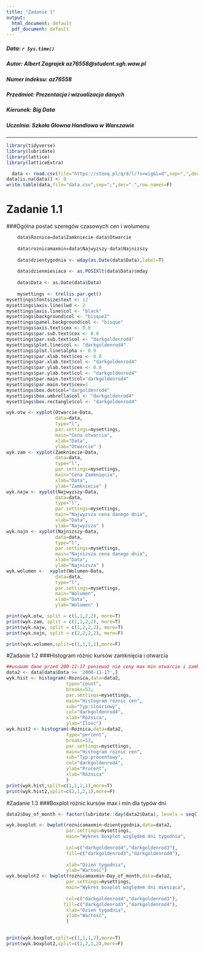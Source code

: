 ---
title: "Zadanie 1"
output:
  html_document: default
  pdf_document: default
---
##### **Data**: `r Sys.time()`
##### **Autor**: Albert Zagrajek az76558@student.sgh.waw.pl
##### **Numer indeksu**: az76558
##### **Przedmiot**: Prezentacja i wizualizacja danych
##### **Kierunek**: Big Data
##### **Uczelnia**: Szkoła Głowna Handlowa w Warszawie

---



```{r, results="hide", echo=FALSE,message=F,warning=F}
library(tidyverse)
library(lubridate)
library(lattice)
library(latticeExtra)

  data <- read.csv(file="https://stooq.pl/q/d/l/?s=wig&i=d",sep=",",dec=".",header=T,stringsAsFactors=F)
data[is.na(data)] <- 0
write.table(data,file="data.csv",sep=";",dec=".",row.names=F)

```




# Zadanie 1.1
###Ogólna postać szeregów czasowych cen i wolumenu
```{r, echo=F, results="hide",message=F,warning=F,fig.height=16,fig.width=12}
    
    
    data$Roznica=data$Zamkniecie-data$Otwarcie
    
    data$roznicamaxmin=data$Najwyzszy-data$Najnizszy
    
    data$dzientygodnia <- wday(as.Date(data$Data),label=T)
    
    data$dzienmiesiaca <- as.POSIXlt(data$Data)$mday
    
    data$Data <- as.Date(data$Data)
    
    mysettings <- trellis.par.get()
mysettings$fontsize$text <- 12
mysettings$axis.line$lwd <- 2
mysettings$axis.line$col <- "black"
mysettings$background$col <- "bisque2"
mysettings$panel.background$col <- "bisque"
mysettings$axis.text$cex <- 0.8
mysettings$par.sub.text$cex <- 0.8
mysettings$par.sub.text$col <- "darkgoldenrod4"
mysettings$plot.line$col <- "darkgoldenrod4"
mysettings$plot.line$alpha <- 0.9
mysettings$par.xlab.text$cex <- 0.8
mysettings$par.xlab.text$col <- "darkgoldenrod4"
mysettings$par.ylab.text$cex <- 0.8
mysettings$par.ylab.text$col <- "darkgoldenrod4"
mysettings$par.main.text$col="darkgoldenrod4"
mysettings$par.main.text$cex=1
mysettings$box.dot$col="dargoldenrod4"
mysettings$box.umbrella$col <- "darkgoldenrod4"
mysettings$box.rectangle$col <- "darkgoldenrod4"
```


```{r,echo=F,results="asis",fig.height=11,fig.width=9,message=F,warning=F}
wyk.otw <- xyplot(Otwarcie~Data,
                  data=data,
                  type="l",
                  par.settings=mysettings,
                  main="Cena otwarcia",
                  xlab="Data",
                  ylab="Otwarcie" )
wyk.zam <- xyplot(Zamkniecie~Data,
                  data=data,
                  type="l",
                  par.settings=mysettings,
                  main="Cena Zamknięcia",
                  xlab="Data",
                  ylab="Zamkniecie" )
wyk.najw <- xyplot(Najwyzszy~Data,
                  data=data,
                  type="l",
                  par.settings=mysettings,
                  main="Najwyzsza cena danego dnia",
                  xlab="Data",
                  ylab="Najwyzsza" )
wyk.najn <- xyplot(Najnizszy~Data,
                  data=data,
                  type="l",
                  par.settings=mysettings,
                  main="Najnizsza cena danego dnia",
                  xlab="Data",
                  ylab="Najnizsza" )
wyk.wolumen <-  xyplot(Wolumen~Data,
                  data=data,
                  type="l",
                  par.settings=mysettings,
                  main="Wolumen",
                  xlab="Data",
                  ylab="Wolumen" )

print(wyk.otw, split = c(1,1,2,2), more=T)
print(wyk.zam, split = c(2,1,2,2), more=T)
print(wyk.najw, split = c(1,2,2,2), more=T)
print(wyk.najn, split = c(2,2,2,2), more=F)


```


```{r,echo=F,results="asis",message=F,warning=F,fig.height=5,fig.width=9}
print(wyk.wolumen,split=c(1,1,1,1),more=F)
```


#Zadanie 1.2
###Histogram różnic kursów zamknięcia i otwarcia
```{r,echo=F,results="asis",message=F,warning=F,fig.height=5,fig.width=9}
##usuwam dane przed 200-11-17 ponieważ nie ceny max min otwarcie i zamkniecia nie roznia sie
data2 <- data[data$Data >= '2000-11-17',]
wyk.hist <- histogram(~Roznica,data=data2,
                      type="count",
                      breaks=53,
                      par.settings=mysettings,
                      main="Histogram różnic cen",
                      sub="Typ:ilościowy",
                      col="darkgoldenrod4",
                      xlab="Różnica",
                      ylab="Ilość")
wyk.hist2 <- histogram(~Roznica,data=data2,
                      type="percent",
                      breaks=53,
                      par.settings=mysettings,
                      main="Histogram różnic cen",
                      sub="Typ:procentowy",
                      col="darkgoldenrod4",
                      ylab="Procent",
                      xlab="Różnica"
                      )
print(wyk.hist,split=c(1,1,2,1),more=T)
print(wyk.hist2,split=c(2,1,2,1),more=F)
```

#Zadanie 1.3
###Boxplot różnic kursów max i min dla typów dni
```{r,echo=F,results="asis",message=F,warning=F,fig.height=11,fig.width=9}
data2$Day_of_month <- factor(lubridate::day(data2$Data), levels = seq(1, 31, 1), labels = seq(1, 31, 1), ordered = TRUE)

wyk.boxplot <- bwplot(roznicamaxmin~dzientygodnia,data=data2,
                      par.settings=mysettings,
                      main="Wykres boxplot względem dni tygodnia",
                      
                      col=c("darkgoldenrod4","darkgoldenrod3"),
                      fill=c("darkgoldenrod3","darkgoldenrod4"),
                      
                      xlab="Dzień tygodnia",
                      ylab="Wartość")
wyk.boxplot2 <- bwplot(roznicamaxmin~Day_of_month,data=data2,
                      par.settings=mysettings,
                      main="Wykres boxplot względem dni miesiąca",
                      
                      col=c("darkgoldenrod4","darkgoldenrod3"),
                     fill=c("darkgoldenrod3","darkgoldenrod4"),
                      xlab="Dzień tygodnia",
                      ylab="Wartość",
                      )

                      
print(wyk.boxplot,split=c(1,1,1,2),more=T)
print(wyk.boxplot2,split=c(1,2,1,2),more=F)
```




